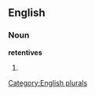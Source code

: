 
==English==

===Noun===
'''retentives'''

# {{plural of|[[retentive]]}}

[[Category:English plurals]]